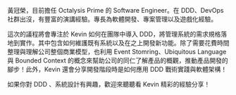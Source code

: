 黃冠榮，目前擔任 Octalysis Prime 的 Software Engineer。在 DDD、DevOps 社群出沒，有豐富的演講經驗。專長為軟體開發、專案管理以及遊戲化經驗。

這次的議程將會專注於 Kevin 如何在團隊中導入 DDD，將管理系統的需求規格落地到實作。其中包含如何維護既有系統以及在之上開發新功能。除了需要花費時間整理與理解公司整個商業模型，也利用 Event Stomring、Ubiquitous Language 與 Bounded Context 的概念來幫助公司的同仁了解產品的概觀，推動產品開發的腳步！此外，Kevin 還會分享開發階段時是如何應用 DDD 戰術實踐與軟體架構！

如果你對 DDD 、系統設計有興趣，歡迎來聽聽看 Kevin 精彩的經驗分享！
